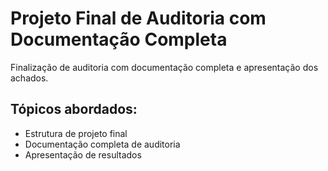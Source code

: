# Projeto Final de Auditoria com Documentação Completa

Finalização de auditoria com documentação completa e apresentação dos achados.

## Tópicos abordados:

- Estrutura de projeto final
- Documentação completa de auditoria
- Apresentação de resultados
